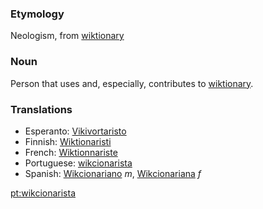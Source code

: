 ===Etymology===
Neologism, from [[wiktionary]]

===Noun===
Person that uses and, especially, contributes to [[wiktionary]].

===Translations===
*Esperanto: [[Vikivortaristo]]
*Finnish: [[Wiktionaristi]]
*French: [[Wiktionnariste]]
*Portuguese: [[:pt:wikcionarista|wikcionarista]]
*Spanish: [[Wikcionariano]] ''m'', [[Wikcionariana]] ''f''

[[pt:wikcionarista]]